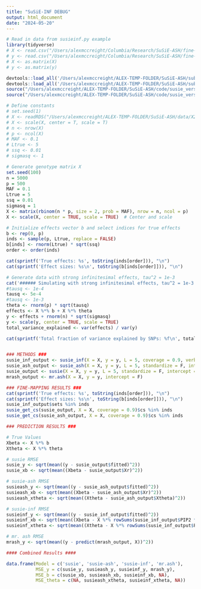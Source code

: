 ```yaml
---
title: "SuSiE-INF DEBUG"
output: html_document
date: "2024-05-20"
---
```


```r
# Read in data from susieinf.py example
library(tidyverse)
# X <- read.csv("/Users/alexmccreight/Columbia/Research/SuSiE-ASH/fine-mapping-inf/X_matrix.csv", header = F)
# y <- read.csv("/Users/alexmccreight/Columbia/Research/SuSiE-ASH/fine-mapping-inf/y_vector.csv", header = F)
# X <- as.matrix(X)
# y <- as.matrix(y)

devtools::load_all('/Users/alexmccreight/ALEX-TEMP-FOLDER/SuSiE-ASH/submodules/susieR')
devtools::load_all('/Users/alexmccreight/ALEX-TEMP-FOLDER/SuSiE-ASH/submodules/mr.ash.alpha')
source("/Users/alexmccreight/ALEX-TEMP-FOLDER/SuSiE-ASH/code/susie_versions/susie_inf.R")
source("/Users/alexmccreight/ALEX-TEMP-FOLDER/SuSiE-ASH/code/susie_versions/susie-ash.R")

```

```r
# Define constants
# set.seed(1)
# X <- readRDS("/Users/alexmccreight/ALEX-TEMP-FOLDER/SuSiE-ASH/data/X20")
# X <- scale(X, center = T, scale = T)
# n <- nrow(X)
# p <- ncol(X)
# MAF <- 0.1
# Ltrue <- 5
# ssq <- 0.01
# sigmasq <- 1

# Generate genotype matrix X
set.seed(100)
n = 5000
p = 500
MAF = 0.1
Ltrue = 5
ssq = 0.01
sigmasq = 1
X <- matrix(rbinom(n * p, size = 2, prob = MAF), nrow = n, ncol = p)
X <- scale(X, center = TRUE, scale = TRUE)  # Center and scale

# Initialize effects vector b and select indices for true effects
b <- rep(0, p)
inds <- sample(p, Ltrue, replace = FALSE)
b[inds] <- rnorm(Ltrue) * sqrt(ssq)
order <- order(inds)

cat(sprintf('True effects: %s', toString(inds[order])), "\n")
cat(sprintf('Effect sizes: %s\n', toString(b[inds[order]])), "\n")

# Generate data with strong infinitesimal effects, tau^2 = 1e-3
cat('###### Simulating with strong infinitesimal effects, tau^2 = 1e-3 ######', "\n")
#tausq <- 1e-4
tausq <- 5e-4
#tausq <- 1e-3
theta <- rnorm(p) * sqrt(tausq)
effects <- X %*% b + X %*% theta
y <- effects + rnorm(n) * sqrt(sigmasq)
y <- scale(y, center = TRUE, scale = TRUE)
total_variance_explained <- var(effects) / var(y)

cat(sprintf('Total fraction of variance explained by SNPs: %f\n', total_variance_explained), "\n")


### METHODS ###
susie_inf_output <- susie_inf(X = X, y = y, L = 5, coverage = 0.9, verbose = F)
susie_ash_output <- susie_ash(X = X, y = y, L = 5, standardize = F, intercept = F, max_iter = 100, warm_start = 1)
susie_output <- susie(X = X, y = y, L = 5, standardize = F, intercept = F)
mrash_output <- mr.ash(X = X, y = y, intercept = F)

### FINE-MAPPING RESULTS ###
cat(sprintf('True effects: %s', toString(inds[order])), "\n")
cat(sprintf('Effect sizes: %s\n', toString(b[inds[order]])), "\n")
susie_inf_output$sets %in% inds
susie_get_cs(susie_output, X = X, coverage = 0.9)$cs %in% inds
susie_get_cs(susie_ash_output, X = X, coverage = 0.9)$cs %in% inds

### PREDICTION RESULTS ###

# True Values
Xbeta <- X %*% b
Xtheta <- X %*% theta

# susie RMSE
susie_y <- sqrt(mean((y - susie_output$fitted)^2))
susie_xb <- sqrt(mean((Xbeta - susie_output$Xr)^2))

# susie-ash RMSE
susieash_y <- sqrt(mean((y - susie_ash_output$fitted)^2))
susieash_xb <- sqrt(mean((Xbeta - susie_ash_output$Xr)^2))
susieash_xtheta <- sqrt(mean((Xtheta - susie_ash_output$Xtheta)^2))

# susie-inf RMSE
susieinf_y <- sqrt(mean((y - susie_inf_output$fitted)^2))
susieinf_xb <- sqrt(mean((Xbeta - X %*% rowSums(susie_inf_output$PIP2 * susie_inf_output$mu))^2))
susieinf_xtheta <- sqrt(mean((Xtheta - X %*% rowSums(susie_inf_output$PIP2 * susie_inf_output$alpha))^2))

# mr. ash RMSE
mrash_y <- sqrt(mean((y - predict(mrash_output, X))^2))

#### Combined Results ####

data.frame(Model = c('susie', 'susie-ash', 'susie-inf', 'mr.ash'),
           MSE_y = c(susie_y, susieash_y, susieinf_y, mrash_y),
           MSE_b = c(susie_xb, susieash_xb, susieinf_xb, NA),
           MSE_theta = c(NA, susieash_xtheta, susieinf_xtheta, NA))

```



